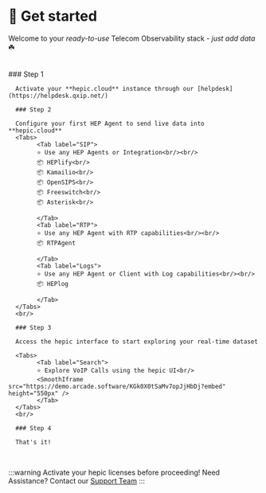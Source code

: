 

# 🏁 Get started

Welcome to your _ready-to-use_ Telecom Observability stack - _just add data_ ☘️

<br/>

<Steps>
      ### Step 1

      Activate your **hepic.cloud** instance through our [helpdesk](https://helpdesk.qxip.net/)

      ### Step 2

      Configure your first HEP Agent to send live data into **hepic.cloud**
      <Tabs>
            <Tab label="SIP">
            ⭐ Use any HEP Agents or Integration<br/><br/>
            📦 HEPlify<br/>
            📦 Kamailio<br/>
            📦 OpenSIPS<br/>
            📦 Freeswitch<br/>
            📦 Asterisk<br/>
            
            </Tab>
            <Tab label="RTP">
            ⭐ Use any HEP Agent with RTP capabilities<br/><br/>
            📦 RTPAgent
            
            </Tab>
            <Tab label="Logs">
            ⭐ Use any HEP Agent or Client with Log capabilities<br/><br/>
            📦 HEPlog
            
            </Tab>
      </Tabs>
      <br/>

      ### Step 3

      Access the hepic interface to start exploring your real-time dataset

      <Tabs>
            <Tab label="Search">
            ⭐ Explore VoIP Calls using the hepic UI<br/>
            <SmoothIframe src="https://demo.arcade.software/KGk0X0tSaMv7opJjHbDj?embed" height="550px" />
            </Tab>
      </Tabs>
      <br/>

      ### Step 4

      That's it!

</Steps>

<br/>

:::warning Activate your hepic licenses before proceeding!
Need Assistance? Contact our [Support Team](https://helpdesk.qxip.net/)
:::
